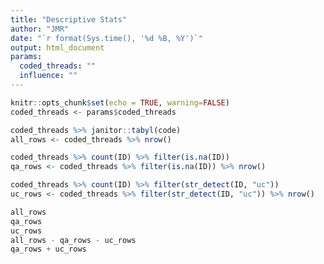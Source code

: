 ```yaml
---
title: "Descriptive Stats"
author: "JMR"
date: "`r format(Sys.time(), '%d %B, %Y')`"
output: html_document
params:
  coded_threads: ""
  influence: ""
---
```


```r
knitr::opts_chunk$set(echo = TRUE, warning=FALSE)
coded_threads <- params$coded_threads
```

```r
coded_threads %>% janitor::tabyl(code)
all_rows <- coded_threads %>% nrow()
```

```r
coded_threads %>% count(ID) %>% filter(is.na(ID)) 
qa_rows <- coded_threads %>% filter(is.na(ID)) %>% nrow()
```

```r
coded_threads %>% count(ID) %>% filter(str_detect(ID, "uc"))
uc_rows <- coded_threads %>% filter(str_detect(ID, "uc")) %>% nrow()
```

```r
all_rows
qa_rows
uc_rows
all_rows - qa_rows - uc_rows
qa_rows + uc_rows
```
